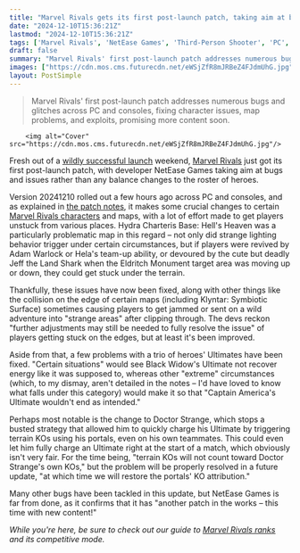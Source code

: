 ```yaml
---
title: "Marvel Rivals gets its first post-launch patch, taking aim at bugs that were making players get stuck in various places and an overpowered Doctor Strange strategy"
date: "2024-12-10T15:36:21Z"
lastmod: "2024-12-10T15:36:21Z"
tags: ['Marvel Rivals', 'NetEase Games', 'Third-Person Shooter', 'PC', 'Consoles', 'Patch', 'Bug Fixes']
draft: false
summary: "Marvel Rivals' first post-launch patch addresses numerous bugs and glitches across PC and consoles, fixing character issues, map problems, and exploits, promising more content soon."
images: ["https://cdn.mos.cms.futurecdn.net/eWSjZfR8mJRBeZ4FJdmUhG.jpg"]
layout: PostSimple
---
```

> Marvel Rivals' first post-launch patch addresses numerous bugs and glitches across PC and consoles, fixing character issues, map problems, and exploits, promising more content soon.


        <img alt="Cover" src="https://cdn.mos.cms.futurecdn.net/eWSjZfR8mJRBeZ4FJdmUhG.jpg"/>
        
Fresh out of a [<u>wildly successful launch</u>](https://www.gamesradar.com/games/third-person-shooter/marvel-rivals-celebrates-a-successful-launch-with-netease-games-overwatch-rival-hitting-over-10-million-players-in-just-3-days/) weekend, [<u>Marvel Rivals</u>](https://www.gamesradar.com/games/third-person-shooter/marvel-rivals-guide/) just got its first post-launch patch, with developer NetEase Games taking aim at bugs and issues rather than any balance changes to the roster of heroes. 

Version 20241210 rolled out a few hours ago across PC and consoles, and as explained in [<u>the patch notes</u>](https://www.marvelrivals.com/gameupdate/20241210/41548_1199072.html), it makes some crucial changes to certain [<u>Marvel Rivals characters</u>](https://www.gamesradar.com/games/third-person-shooter/marvel-rivals-characters-tier-list/) and maps, with a lot of effort made to get players unstuck from various places. Hydra Charteris Base: Hell's Heaven was a particularly problematic map in this regard – not only did strange lighting behavior trigger under certain circumstances, but if players were revived by Adam Warlock or Hela's team-up ability, or devoured by the cute but deadly Jeff the Land Shark when the Eldritch Monument target area was moving up or down, they could get stuck under the terrain. 

Thankfully, these issues have now been fixed, along with other things like the collision on the edge of certain maps (including Klyntar: Symbiotic Surface) sometimes causing players to get jammed or sent on a wild adventure into "strange areas" after clipping through. The devs reckon "further adjustments may still be needed to fully resolve the issue" of players getting stuck on the edges, but at least it's been improved. 

Aside from that, a few problems with a trio of heroes' Ultimates have been fixed. "Certain situations" would see Black Widow's Ultimate not recover energy like it was supposed to, whereas other "extreme" circumstances (which, to my dismay, aren't detailed in the notes – I'd have loved to know what falls under this category) would make it so that "Captain America's Ultimate wouldn't end as intended." 

Perhaps most notable is the change to Doctor Strange, which stops a busted strategy that allowed him to quickly charge his Ultimate by triggering terrain KOs using his portals, even on his own teammates. This could even let him fully charge an Ultimate right at the start of a match, which obviously isn't very fair. For the time being, "terrain KOs will not count toward Doctor Strange's own KOs," but the problem will be properly resolved in a future update, "at which time we will restore the portals' KO attribution."

Many other bugs have been tackled in this update, but NetEase Games is far from done, as it confirms that it has "another patch in the works – this time with new content!" 

*While you're here, be sure to check out our guide to *[<u><em>Marvel Rivals ranks</em></u>](https://www.gamesradar.com/games/third-person-shooter/marvel-rivals-ranks-competitive/)* and its competitive mode.* 
        
